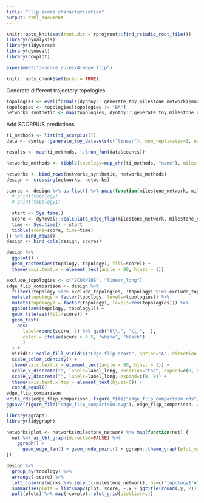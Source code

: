 ```yaml
---
title: "Flip score characterisation"
output: html_document
---
```



```r
knitr::opts_knit$set(root.dir = rprojroot::find_rstudio_root_file())
library(dynalysis)
library(tidyverse)
library(dyneval)
library(cowplot)
```

```r
experiment("3-score_rules/4-edge_flip")

knitr::opts_chunk$set(echo = TRUE)
```

Generate different trajectory topologies
```r
topologies <- eval(formals(dyntoy:::generate_toy_milestone_network)$model)
topologies <- topologies[topologies != "BA"]
networks_synthetic <- map(topologies, dyntoy:::generate_toy_milestone_network) %>% tibble(milestone_network = ., topology = topologies)
```

Add SCORPIUS predictions
```r
ti_methods <- list(ti_scorpius())
data <- dyntoy::generate_toy_datasets(c("linear"), num_replicates=1, num_cells=30, num_genes=10) %>% dynutils::extract_row_to_list(1)

results <- map(ti_methods, ~.$run_fun(data$counts))

networks_methods <- tibble(topology=map_chr(ti_methods, "name"), milestone_network=map(results, "milestone_network"))
```

```r
networks <- bind_rows(networks_synthetic, networks_methods)
design <- crossing(networks, networks)
```

```r
scores <- design %>% as.list() %>% pmap(function(milestone_network, milestone_network1, topology, topology1, ...) {
  # print(topology)
  # print(topology1)
  
  start <- Sys.time()
  score <- dyneval:::calculate_edge_flip(milestone_network, milestone_network1)
  time <- Sys.time() - start
  tibble(score=score, time=time)
}) %>% bind_rows()
design <- bind_cols(design, scores)

design %>% 
  ggplot() + 
  geom_raster(aes(topology, topology1, fill=score)) + 
  theme(axis.text.x = element_text(angle = 90, hjust = 1))
```

```r
exclude_topologies <- c("SCORPIUS", "linear_long")
edge_flip_comparison <- design %>% 
  filter(!topology %in% exclude_topologies, !topology1 %in% exclude_topologies) %>% 
  mutate(topology = factor(topology, levels=topologies)) %>% 
  mutate(topology1 = factor(topology1, levels=rev(topologies))) %>% 
  ggplot(aes(topology, topology1)) + 
  geom_tile(aes(fill=score)) + 
  geom_text(
    aes(
      label=round(score, 2) %>% gsub("0\\.", "\\.", .),
      color = ifelse(score > 0.5, "white", "black")
      )
  ) +
  viridis::scale_fill_viridis("Edge flip score", option="A", direction = -1) +
  scale_color_identity() +
  theme(axis.text.x = element_text(angle = 90, hjust = 1)) +
  scale_x_discrete("", labels=label_long, position="top", expand=c(0, 0)) +
  scale_y_discrete("", labels=label_long, expand=c(0, 0)) +
  theme(axis.text.x.top = element_text(hjust=0)) +
  coord_equal()
edge_flip_comparison
write_rds(edge_flip_comparison, figure_file("edge_flip_comparison.rds"))
ggsave(figure_file("edge_flip_comparison.svg"), edge_flip_comparison, width=7, height=7)
```

```r
library(ggraph)
library(tidygraph)

networks$plot <- networks$milestone_network %>% map(function(net) {
  net %>% as_tbl_graph(directed=FALSE) %>%
    ggraph() +
      geom_edge_fan() + geom_node_point() + ggraph::theme_graph(plot_margin = margin(0, 0, 0, 0))
})

design %>%
  group_by(topology) %>%
  arrange(-score) %>%
  left_join(networks %>% select(-milestone_network), by=c("topology1"="topology")) %>%
  summarise(plots = list(map2(plot, score, ~.x + ggtitle(round(.y, 2))))) %>%
  pull(plots) %>% map(~cowplot::plot_grid(plotlist=.))
```

